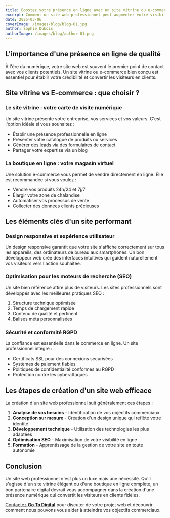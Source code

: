 ```yaml
---
title: Boostez votre présence en ligne avec un site vitrine ou e-commerce
excerpt: Comment un site web professionnel peut augmenter votre visibilité et vos ventes dans l'économie numérique d'aujourd'hui
date: 2025-03-06
coverImage: /images/blog/blog-01.jpg
author: Sophie Dubois
authorImage: /images/blog/author-01.png
---
```


## L'importance d'une présence en ligne de qualité

À l'ère du numérique, votre site web est souvent le premier point de contact avec vos clients potentiels. Un site vitrine ou e-commerce bien conçu est essentiel pour établir votre crédibilité et convertir les visiteurs en clients.

## Site vitrine vs E-commerce : que choisir ?

### Le site vitrine : votre carte de visite numérique

Un site vitrine présente votre entreprise, vos services et vos valeurs. C'est l'option idéale si vous souhaitez :

- Établir une présence professionnelle en ligne
- Présenter votre catalogue de produits ou services
- Générer des leads via des formulaires de contact
- Partager votre expertise via un blog

### La boutique en ligne : votre magasin virtuel

Une solution e-commerce vous permet de vendre directement en ligne. Elle est recommandée si vous voulez :

- Vendre vos produits 24h/24 et 7j/7
- Élargir votre zone de chalandise
- Automatiser vos processus de vente
- Collecter des données clients précieuses

## Les éléments clés d'un site performant

### Design responsive et expérience utilisateur

Un design responsive garantit que votre site s'affiche correctement sur tous les appareils, des ordinateurs de bureau aux smartphones. Un bon développeur web crée des interfaces intuitives qui guident naturellement vos visiteurs vers l'action souhaitée.

### Optimisation pour les moteurs de recherche (SEO)

Un site bien référencé attire plus de visiteurs. Les sites professionnels sont développés avec les meilleures pratiques SEO :

1. Structure technique optimisée
2. Temps de chargement rapide
3. Contenu de qualité et pertinent
4. Balises méta personnalisées

### Sécurité et conformité RGPD

La confiance est essentielle dans le commerce en ligne. Un site professionnel intègre :

- Certificats SSL pour des connexions sécurisées
- Systèmes de paiement fiables
- Politiques de confidentialité conformes au RGPD
- Protection contre les cyberattaques

## Les étapes de création d'un site web efficace

La création d'un site web professionnel suit généralement ces étapes :

1. **Analyse de vos besoins** - Identification de vos objectifs commerciaux
2. **Conception sur mesure** - Création d'un design unique qui reflète votre identité
3. **Développement technique** - Utilisation des technologies les plus adaptées
4. **Optimisation SEO** - Maximisation de votre visibilité en ligne
5. **Formation** - Apprentissage de la gestion de votre site en toute autonomie

## Conclusion

Un site web professionnel n'est plus un luxe mais une nécessité. Qu'il s'agisse d'un site vitrine élégant ou d'une boutique en ligne complète, un bon partenaire digital devrait vous accompagner dans la création d'une présence numérique qui convertit les visiteurs en clients fidèles.

[Contactez **Go To Digital**](/contact) pour discuter de votre projet web et découvrir comment nous pouvons vous aider à atteindre vos objectifs commerciaux. 